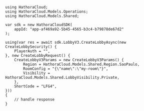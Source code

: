 ```unity CreateLobby.
using HathoraCloud;
using HathoraCloud.Models.Operations;
using HathoraCloud.Models.Shared;

var sdk = new HathoraCloudSDK(
    appId: "app-af469a92-5b45-4565-b3c4-b79878de67d2"
);

using(var res = await sdk.LobbyV3.CreateLobbyAsync(new CreateLobbySecurity() {
    PlayerAuth = "",
}, new CreateLobbyRequest() {
    CreateLobbyV3Params = new CreateLobbyV3Params() {
        Region = HathoraCloud.Models.Shared.Region.SaoPaulo,
        RoomConfig = "{\"name\":\"my-room\"}",
        Visibility = HathoraCloud.Models.Shared.LobbyVisibility.Private,
    },
    ShortCode = "LFG4",
}))
{
    // handle response
}
```
